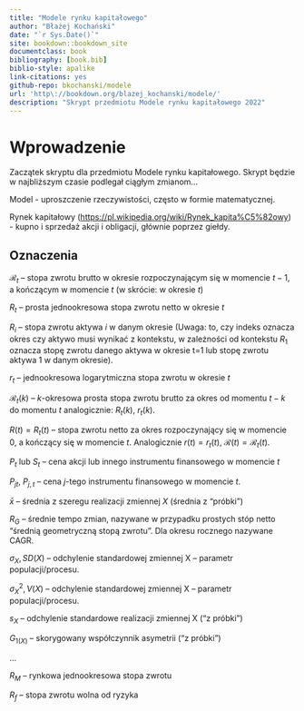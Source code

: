 ```yaml
--- 
title: "Modele rynku kapitałowego"
author: "Błażej Kochański"
date: "`r Sys.Date()`"
site: bookdown::bookdown_site
documentclass: book
bibliography: [book.bib]
biblio-style: apalike
link-citations: yes
github-repo: bkochanski/modele
url: 'http\://bookdown.org/blazej_kochanski/modele/'
description: "Skrypt przedmiotu Modele rynku kapitałowego 2022"
---
```


# Wprowadzenie {-}

Zaczątek skryptu dla przedmiotu Modele rynku kapitałowego. Skrypt będzie w najbliższym czasie podlegał ciągłym zmianom...

Model - uproszczenie rzeczywistości, często w formie matematycznej.  

Rynek kapitałowy (<https://pl.wikipedia.org/wiki/Rynek_kapita%C5%82owy>) - kupno i sprzedaż akcji i obligacji, głównie poprzez giełdy. 

## Oznaczenia {-}

$\mathcal{R}_t$ -- stopa zwrotu brutto w okresie rozpoczynającym się w momencie $t-1$, a kończącym w momencie $t$ (w skrócie: w okresie $t$)

$R_t$ -- prosta jednookresowa stopa zwrotu netto w okresie $t$

$R_i$ -- stopa zwrotu aktywa $i$ w danym okresie (Uwaga: to, czy indeks oznacza okres czy aktywo musi wynikać z kontekstu, w zależności od kontekstu $R_1$ oznacza stopę zwrotu danego aktywa w okresie t=1 lub stopę zwrotu aktywa 1 w danym okresie).

$r_t$ -- jednookresowa logarytmiczna stopa zwrotu w okresie $t$

$\mathcal{R}_t(k)$ -- $k$-okresowa prosta stopa zwrotu brutto za okres od momentu $t-k$ do momentu $t$
analogicznie: $R_t(k)$, $r_t(k)$. 

$R(t) = R_t(t)$ -- stopa zwrotu netto za okres rozpoczynający się w momencie $0$, a kończący się w momencie $t$. Analogicznie $r(t) = r_t(t)$, $\mathcal{R}(t) = \mathcal{R}_t(t)$.

$P_t$ lub $S_t$ -- cena akcji lub innego instrumentu finansowego w momencie $t$

$P_{jt}$, $P_{j,t}$ -- cena $j$-tego instrumentu finansowego w momencie $t$.

$\bar{x}$ -- średnia z szeregu realizacji zmiennej $X$ (średnia z "próbki")

$R_G$ -- średnie tempo zmian, nazywane w przypadku prostych stóp netto "średnią geometryczną stopą zwrotu". Dla okresu rocznego nazywane CAGR. 

$\sigma_X, SD(X)$ -- odchylenie standardowej zmiennej X -- parametr populacji/procesu.

$\sigma^2_X, V(X)$ -- odchylenie standardowej zmiennej X -- parametr populacji/procesu. 

$s_X$ -- odchylenie standardowe realizacji zmiennej X ("z próbki")

$G_{1(X)}$ -- skorygowany współczynnik asymetrii ("z próbki")

...

$R_M$ -- rynkowa jednookresowa stopa zwrotu

$R_f$ -- stopa zwrotu wolna od ryzyka
